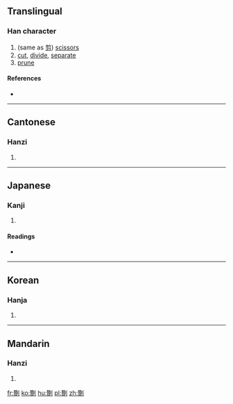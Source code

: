 ==Translingual==

===Han character===
{{Han char|rn=18|rad=刀|as=19|sn=21|four=22800|canj=HCLN,XHCLN|ids=⿰贊刂}}

# (same as [[剪]]) [[scissors]]
# [[cut]], [[divide]], [[separate]]
# [[prune]]

====References====
* {{Han ref|kx=0145.420|dkj=02279|dj=0327.240|hdz=10363.070|uh=5297|ud=21143|bh=F5C3|bd=62915}}

----

==Cantonese==

===Hanzi===
{{yue-hanzi|jyut=zin2|y=jin2}}

# {{defn|lang=yue|sort=刀19}}

----

==Japanese==

===Kanji===
{{ja-kanji|grade=|rs=刀19}}

# {{defn|lang=ja|sort=刀19}}

====Readings====
* {{ja-readings|on=[[さん]] (san), [[ざん]] (zan), [[せん]] (sen)|kun=[[へりす]] (herisu), [[きる]] (kiru)}}

----

==Korean==

===Hanja===
{{ko-hanja|hangeul=찬|rv=chan|mr=ch'an}}

# {{defn|lang=ko|sort=刀19}}

----

==Mandarin==

===Hanzi===
{{cmn-hanzi|pin=[[cuán]] ([[cuan2]])|wg=ts'uan<sup>2</sup>}}

# {{defn|lang=cmn|sort=刀19}}

[[fr:劗]]
[[ko:劗]]
[[hu:劗]]
[[pl:劗]]
[[zh:劗]]